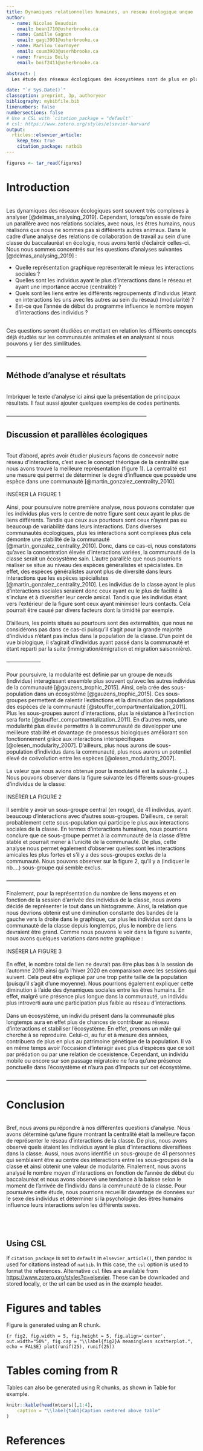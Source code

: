 ---
title: Dynamiques relationnelles humaines, un réseau écologique unque !
author:
  - name: Nicolas Beaudoin
    email: bean1710@usherbrooke.ca
  - name: Camille Gagnon
    email: gagc3901@usherbrooke.ca
  - name: Marilou Cournoyer
    email: coum3903@userhbrooke.ca
  - name: Francis Boily 
    email: boif2411@usherbrooke.ca

abstract: |
  Les étude des réseaux écologiques des écosystèmes sont de plus en plus concrètes. Cependant, les parallèles avec les réseaux d’interactions sociales chez les êtres humains ont rarement été réalisé. Ainsi, nous avons décidé d’analyser la dynamique dans les interactions sociales d’une classe du baccalauréat en écologie. Suite à nos analyses, nous avons conclu qu’il y avait plusieurs similitudes entre les interactions humaines dans un écosystème scolaire et un écosystème naturel. L’une de ces comparaisons se situaient au niveau des individus des écosystèmes qui sont soient sédentaires ou mobiles et qui peuvent contribuer à la stabilité de l’écosystème de différentes façons. En effet, chez les êtres humains,  nous avons observé que différents individus de sous-groupes permettaient à la communauté d’avoir plus d’interactions sociales et donc de mener à une classe plus dynamique. 

date: "`r Sys.Date()`"
classoption: preprint, 3p, authoryear
bibliography: mybibfile.bib
linenumbers: false
numbersections: false
# Use a CSL with `citation_package = "default"`
# csl: https://www.zotero.org/styles/elsevier-harvard
output: 
  rticles::elsevier_article:
    keep_tex: true
    citation_package: natbib
---


```{r}
figures <- tar_read(figures)
```

# **Introduction**
\
Les dynamiques des réseaux écologiques sont souvent très complexes à analyser [@delmas_analysing_2019]. Cependant, lorsqu'on essaie de faire un parallère avec nos relations sociales, avec nous, les êtres humains, nous réalisons que nous ne sommes pas si différents autres animaux. Dans le cadre d'une analyse des relations de collaboration de travail au sein d'une classe du baccalauréat en écologie, nous avons tenté d'éclaircir celles-ci. Nous nous sommes concentrés sur les questions d'analyses suivantes [@delmas_analysing_2019] : 
\

* Quelle représentation graphique représenterait le mieux les interactions sociales ? 
* Quelles sont les individus ayant le plus d’interactions dans le réseau et ayant une importance accrue (centralité) ? 
* Quels sont les liens entre les différents regroupements d’individus (étant en interactions les uns avec les autres au sein du réseau) (modularité) ?
* Est-ce que l’année de début du programme influence le nombre moyen d’interactions des individus ? 

\
Ces questions seront étudiées en mettant en relation les différents concepts déjà étudiés sur les communautés animales et en analysant si nous pouvons y lier des similitudes. 
\
\
--------------------------------------------------------------------------------

## **Méthode d'analyse et résultats**
\
Imbriquer le texte d'analyse ici ainsi que la présentation de principaux résultats. 
Il faut aussi ajouter quelques exemples de codes pertinents. 
\
\
--------------------------------------------------------------------------------

## **Discussion et parallèles écologiques**
\
Tout d’abord, après avoir étudier plusieurs façons de concevoir notre réseau d’interactions, c’est avec le concept théorique de la centralité que nous avons trouvé la meilleure représentation (figure 1). La centralité est une mesure qui permet de déterminer le degré d’influence que possède une espèce dans une communauté [@martin_gonzalez_centrality_2010]. 
\
\
INSÉRER LA FIGURE 1
\
\
Ainsi, pour poursuivre notre première analyse, nous pouvons constater que les individus plus vers le centre de notre figure sont ceux ayant le plus de liens différents. Tandis que ceux aux pourtours sont ceux n’ayant pas eu beaucoup de variabilité dans leurs interactions. Dans diverses communautés écologiques, plus les interactions sont complexes plus cela démontre une stabilité de la communauté [@martin_gonzalez_centrality_2010]. Donc, dans ce cas-ci, nous constatons qu’avec la concentration élevée d’interactions variées, la communauté de la classe serait un écosystème sain. L’autre parallèle que nous pourrions réaliser se situe au niveau des espèces généralistes et spécialistes. En effet, des espèces généralistes auront plus de diversité dans leurs interactions que les espèces spécialistes [@martin_gonzalez_centrality_2010]. Les individus de la classe ayant le plus d’interactions sociales seraient donc ceux ayant eu le plus de facilité à s’inclure et à diversifier leur cercle amical. Tandis que les individus étant vers l’extérieur de la figure sont ceux ayant minimiser leurs contacts. Cela pourrait être causé par divers facteurs dont la timidité par exemple. 
\
\
D’ailleurs, les points situés au pourtours sont des externalités, que nous ne considérons pas dans ce cas-ci puisqu’il s’agit pour la grande majorité d’individus n’étant pas inclus dans la population de la classe. D’un point de vue biologique, il s’agirait d’individus ayant passé dans la communauté et étant reparti par la suite (immigration/émigration et migration saisonnière).
\
\
--------------------
\
\
Pour poursuivre, la modularité est définie par un groupe de nœuds (individus) interagissant ensemble plus souvent qu’avec les autres individus de la communauté [@gauzens_trophic_2015]. Ainsi, cela crée des sous-population dans un écosystème [@gauzens_trophic_2015]. Ces sous-groupes permettent de ralentir l’extinctions et la diminution des populations des espèces de la communauté [@stouffer_compartmentalization_2011]. Plus les sous-groupes auront d’interactions, plus la résistance à l’extinction sera forte [@stouffer_compartmentalization_2011].  En d’autres mots, une modularité plus élevée permettra à la communauté de développer une meilleure stabilité et davantage de processus biologiques améliorant son fonctionnement grâce aux interactions interspécifiques [@olesen_modularity_2007]. D’ailleurs, plus nous aurons de sous-population d’individus dans la communauté, plus nous aurons un potentiel élevé de coévolution entre les espèces [@olesen_modularity_2007]. 
\
\
La valeur que nous avions obtenue pour la modularité est la suivante (…). Nous pouvons observer dans la figure suivante les différents sous-groupes d’individus de la classe: 
\
\
INSÉRER LA FIGURE 2 
\
\
Il semble y avoir un sous-groupe central (en rouge), de 41 individus, ayant beaucoup d’interactions avec d’autres sous-groupes. D’ailleurs, ce serait probablement cette sous-population qui participe le plus aux interactions sociales de la classe. En termes d’interactions humaines, nous pourrions conclure que ce sous-groupe permet à la communauté de la classe d’être stable et pourrait mener à l’unicité de la communauté. De plus, cette analyse nous permet également d’observer quelles sont les interactions amicales les plus fortes et s’il y a des sous-groupes exclus de la communauté. Nous pouvons observer sur la figure 2, qu’il y a (indiquer le nb….) sous-groupe qui semble exclus. 
\
\
--------------------
\
\
Finalement, pour la représentation du nombre de liens moyens et en fonction de la session d’arrivée des individus de la classe, nous avons décidé de représenter le tout dans un histogramme. Ainsi, la relation que nous devrions obtenir est une diminution constante des bandes de la gauche vers la droite dans le graphique, car plus les individus sont dans la communauté de la classe depuis longtemps, plus le nombre de liens devraient être grand. Comme nous pouvons le voir dans la figure suivante, nous avons quelques variations dans notre graphique : 
\
\
INSÉRER LA FIGURE 3
\
\
En effet, le nombre total de lien ne devrait pas être plus bas à la session de l’automne 2019 ainsi qu’à l’hiver 2020 en comparaison avec les sessions qui suivent. Cela peut être expliqué par une trop petite taille de la population (puisqu’il s’agit d’une moyenne). Nous pourrions également expliquer cette diminution à l’aide des dynamiques sociales entre les êtres humains. En effet, malgré une présence plus longue dans la communauté, un individu plus introverti aura une participation plus faible au réseau d’interactions. 
\
\
Dans un écosystème, un individu présent dans la communauté plus longtemps aura en effet plus de chances de contribuer au réseau d’interactions et stabiliser l’écosystème. En effet, prenons un mâle qui cherche à se reproduire. Celui-ci, au fur et à mesure des années, contribuera de plus en plus au patrimoine génétique de la population. Il va en même temps avoir l’occasion d’interagir avec plus d’espèces que ce soit par prédation ou par une relation de coexistence. Cependant, un individu mobile ou encore sur son passage migratoire ne fera qu’une présence ponctuelle dans l’écosystème et n’aura pas d’impacts sur cet écosystème. 
\
\
--------------------------------------------------------------------------------

# **Conclusion**
\
Bref, nous avons pu répondre à nos différentes questions d’analyse. Nous avons déterminé qu’une figure montrant la centralité était la meilleure façon de représenter le réseau d’interactions de la classe. De plus, nous avons observé quels étaient les individus ayant le plus d’interactions diversifiées dans la classe. Aussi, nous avons identifié un sous-groupe de 41 personnes qui semblaient être au centre des interactions entre les sous-groupes de la classe et ainsi obtenir une valeur de modularité. Finalement, nous avons analysé le nombre moyen d’interactions en fonction de l’année de début du baccalauréat et nous avons observé une tendance à la baisse selon le moment de l’arrivée de l’individu dans la communauté de la classe. Pour poursuivre cette étude, nous pourrions recueillir davantage de données sur le sexe des individus et déterminer si la psychologie des êtres humains influence leurs interactions selon les différents sexes.  
\
\
\

## Using CSL 

If `citation_package` is set to `default` in `elsevier_article()`, then pandoc is used for citations instead of `natbib`. In this case, the `csl` option is used to format the references. Alternative `csl` files are available from <https://www.zotero.org/styles?q=elsevier>. These can be downloaded
and stored locally, or the url can be used as in the example header.

# Figures and tables

Figure \ref{fig2} is generated using an R chunk.

```{r fig2, fig.width = 5, fig.height = 5, fig.align='center', out.width="50%", fig.cap = "\\label{fig2}A meaningless scatterplot.", echo = FALSE}
plot(runif(25), runif(25))
```

# Tables coming from R

Tables can also be generated using R chunks, as shown in Table \ref{tab1} for example.

```{r tab1, echo = TRUE}
knitr::kable(head(mtcars)[,1:4], 
    caption = "\\label{tab1}Caption centered above table"
)
```

# References {-}

